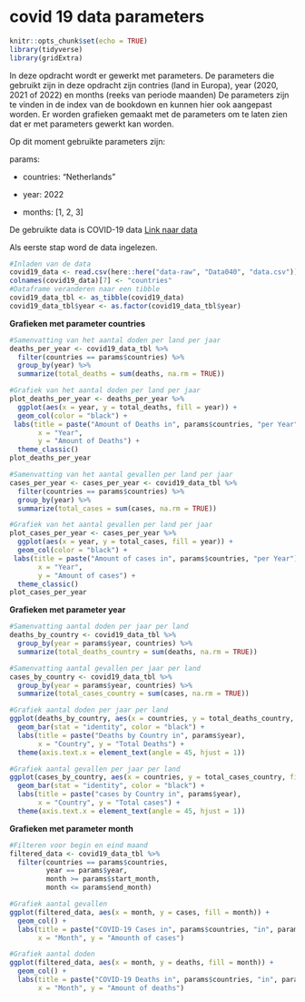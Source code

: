 # covid 19 data parameters

```r
knitr::opts_chunk$set(echo = TRUE)
library(tidyverse)
library(gridExtra)
```

In deze opdracht wordt er gewerkt met parameters. De parameters die gebruikt zijn in deze opdracht zijn contries (land in Europa), year (2020, 2021 of 2022) en months (reeks van periode maanden) De parameters zijn te vinden in de index van de bookdown en kunnen hier ook aangepast worden. Er worden grafieken gemaakt met de parameters om te laten zien dat er met parameters gewerkt kan worden. 

Op dit moment gebruikte parameters zijn:

params:

-   countries: "Netherlands"

-   year: 2022

-   months: [1, 2, 3]

De gebruikte data is COVID-19 data [Link naar data](https://www.ecdc.europa.eu/en/publications-data/data-daily-new-cases-covid-19-eueea-country)

Als eerste stap word de data ingelezen.

```r
#Inladen van de data 
covid19_data <- read.csv(here::here("data-raw", "Data040", "data.csv"))
colnames(covid19_data)[7] <- "countries"
#Dataframe veranderen naar een tibble
covid19_data_tbl <- as_tibble(covid19_data)
covid19_data_tbl$year <- as.factor(covid19_data_tbl$year)
```

**Grafieken met parameter countries**

```r
#Samenvatting van het aantal doden per land per jaar 
deaths_per_year <- covid19_data_tbl %>%
  filter(countries == params$countries) %>% 
  group_by(year) %>%
  summarize(total_deaths = sum(deaths, na.rm = TRUE)) 

#Grafiek van het aantal doden per land per jaar 
plot_deaths_per_year <- deaths_per_year %>%  
  ggplot(aes(x = year, y = total_deaths, fill = year)) + 
  geom_col(color = "black") + 
 labs(title = paste("Amount of Deaths in", params$countries, "per Year"), 
       x = "Year", 
       y = "Amount of Deaths") + 
  theme_classic() 
plot_deaths_per_year

#Samenvatting van het aantal gevallen per land per jaar  
cases_per_year <- cases_per_year <- covid19_data_tbl %>%
  filter(countries == params$countries) %>% 
  group_by(year) %>%
  summarize(total_cases = sum(cases, na.rm = TRUE)) 

#Grafiek van het aantal gevallen per land per jaar 
plot_cases_per_year <- cases_per_year %>%  
  ggplot(aes(x = year, y = total_cases, fill = year)) + 
  geom_col(color = "black") + 
 labs(title = paste("Amount of cases in", params$countries, "per Year"), 
       x = "Year", 
       y = "Amount of cases") + 
  theme_classic() 
plot_cases_per_year 
```

**Grafieken met parameter year**

```r
#Samenvatting aantal doden per jaar per land 
deaths_by_country <- covid19_data_tbl %>%
  group_by(year = params$year, countries) %>%
  summarize(total_deaths_country = sum(deaths, na.rm = TRUE))

#Samenvatting aantal gevallen per jaar per land 
cases_by_country <- covid19_data_tbl %>%
  group_by(year = params$year, countries) %>%
  summarize(total_cases_country = sum(cases, na.rm = TRUE))

#Grafiek aantal doden per jaar per land 
ggplot(deaths_by_country, aes(x = countries, y = total_deaths_country, fill = countries)) +
  geom_bar(stat = "identity", color = "black") +
  labs(title = paste("Deaths by Country in", params$year),
       x = "Country", y = "Total Deaths") + 
  theme(axis.text.x = element_text(angle = 45, hjust = 1))

#Grafiek aantal gevallen per jaar per land 
ggplot(cases_by_country, aes(x = countries, y = total_cases_country, fill = countries)) +
  geom_bar(stat = "identity", color = "black") +
  labs(title = paste("cases by Country in", params$year),
       x = "Country", y = "Total cases") + 
  theme(axis.text.x = element_text(angle = 45, hjust = 1))
```

**Grafieken met parameter month**

```r
#Filteren voor begin en eind maand
filtered_data <- covid19_data_tbl %>%
  filter(countries == params$countries,
         year == params$year,
         month >= params$start_month,
         month <= params$end_month)

#Grafiek aantal gevallen 
ggplot(filtered_data, aes(x = month, y = cases, fill = month)) +
  geom_col() +
  labs(title = paste("COVID-19 Cases in", params$countries, "in", params$year),
       x = "Month", y = "Amounth of cases")

#Grafiek aantal doden 
ggplot(filtered_data, aes(x = month, y = deaths, fill = month)) +
  geom_col() +
  labs(title = paste("COVID-19 Deaths in", params$countries, "in", params$year),
       x = "Month", y = "Amount of deaths")
```

